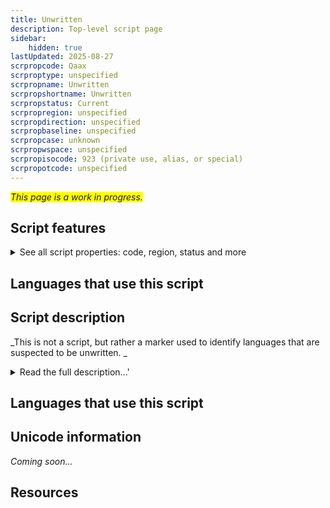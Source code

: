 ```yaml
---
title: Unwritten
description: Top-level script page
sidebar:
    hidden: true
lastUpdated: 2025-08-27
scrpropcode: Qaax
scrproptype: unspecified
scrpropname: Unwritten
scrpropshortname: Unwritten
scrpropstatus: Current
scrpropregion: unspecified
scrpropdirection: unspecified
scrpropbaseline: unspecified
scrpropcase: unknown
scrpropwspace: unspecified
scrpropisocode: 923 (private use, alias, or special)
scrpropotcode: unspecified
---
```


<span style='background-color:yellow'>_This page is a work in progress._</span>


## Script features

<details>
<summary> See all script properties: code, region, status and more</summary>
<ScriptInfo />
</details>

## Languages that use this script

<WsList script='Qaax' wsMax='5' />

## Script description

_This is not a script, but rather a marker used to identify languages that are suspected to be unwritten. _

<details>
<summary>Read the full description...'</summary>It is not an official part of [ISO 15924](http://www.unicode.org/iso15924/). If you have any information on writing systems for these languages, please add the information to the site. Your contributions can be a great help in refining and expanding the ISO 15924 standard.
</details>

## Languages that use this script

<WsList script='Qaax' wsMax='5' />

## Unicode information

_Coming soon..._

## Resources

<ScriptResources detailSummary='seemore' />


